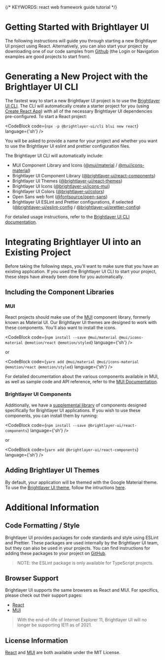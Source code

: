
{/* KEYWORDS: react web framework guide tutorial */}

# Getting Started with Brightlayer UI

The following instructions will guide you through starting a new Brightlayer UI project using React. Alternatively, you can also start your project by downloading one of our code samples from [Github](https://github.com/etn-ccis?q=blui) (the Login or Navigation examples are good projects to start from).

# Generating a New Project with the Brightlayer UI CLI

The fastest way to start a new Brightlayer UI project is to use the [Brightlayer UI CLI](https://brightlayer-ui.github.io/development/cli). The CLI will automatically create a starter project for you (using [Create React App](https://github.com/facebookincubator/create-react-app)) with all of the necessary Brightlayer UI dependencies pre-configured. To start a React project:

<CodeBlock code={`npx -p @brightlayer-ui/cli blui new react`} language={'sh'} />

You will be asked to provide a name for your project and whether you want to use the Brightlayer UI eslint and prettier configuration files.

The Brightlayer UI CLI will automatically include:

-   MUI Component Library and Icons ([@mui/material](https://www.npmjs.com/package/@mui/material) / [@mui/icons-material](https://www.npmjs.com/package/@mui/icons-material))
-   Brightlayer UI Component Library ([@brightlayer-ui/react-components](https://www.npmjs.com/package/@brightlayer-ui/react-components))
-   Brightlayer UI Themes ([@brightlayer-ui/react-themes](https://www.npmjs.com/package/@brightlayer-ui/react-themes))
-   Brightlayer UI Icons ([@brightlayer-ui/icons-mui](https://www.npmjs.com/package/@brightlayer-ui/icons-mui))
-   Brightlayer UI Colors ([@brightlayer-ui/colors](https://www.npmjs.com/package/@brightlayer-ui/colors))
-   Open Sans web font ([@fontsource/open-sans](https://www.npmjs.com/package/@fontsource/open-sans))
-   Brightlayer UI ESLint and Prettier configurations, if selected ([@brightlayer-ui/eslint-config](https://www.npmjs.com/package/@brightlayer-ui/eslint-config) / [@brightlayer-ui/prettier-config](https://www.npmjs.com/package/@brightlayer-ui/prettier-config))

For detailed usage instructions, refer to the [Brightlayer UI CLI documentation](https://www.npmjs.com/package/@brightlayer-ui/cli).

<Divider />

# Integrating Brightlayer UI into an Existing Project

Before taking the following steps, you'll want to make sure that you have an existing application. If you used the Brightlayer UI CLI to start your project, these steps have already been done for you automatically.

## Including the Component Libraries

### MUI

React projects should make use of the [MUI](https://mui.com/) component library, formerly known as Material UI. Our Brightlayer UI themes are designed to work with these components. You'll also want to install the icons.

<CodeBlock
    code={`npm install --save @mui/material @mui/icons-material @emotion/react @emotion/styled`}
    language={'sh'}
/>

or

<CodeBlock code={`yarn add @mui/material @mui/icons-material @emotion/react @emotion/styled`} language={'sh'} />

For detailed documentation about the various components available in MUI, as well as sample code and API reference, refer to the [MUI Documentation](https://mui.com/).

### Brightlayer UI Components

Additionally, we have a [supplemental library](/components/component-catalog) of components designed specifically for Brightlayer UI applications. If you wish to use these components, you can install them by running:

<CodeBlock code={`npm install --save @brightlayer-ui/react-components`} language={'sh'} />

or

<CodeBlock code={`yarn add @brightlayer-ui/react-components`} language={'sh'} />

## Adding Brightlayer UI Themes

By default, your application will be themed with the Google Material theme. To use the [Brightlayer UI theme](https://www.npmjs.com/package/@brightlayer-ui/react-themes), follow the intructions [here](/themes/overview).

<Divider />

# Additional Information

## Code Formatting / Style

Brightlayer UI provides packages for code standards and style using ESLint and Prettier. These packages are used internally by the Brightlayer UI team, but they can also be used in your projects. You can find instructions for adding these packages to your project on [GitHub](https://github.com/etn-ccis/blui-code-standards).

> NOTE: the ESLint package is only available for TypeScript projects.

## Browser Support

Brightlayer UI supports the same browsers as React and MUI. For specifics, please check out their support pages:

-   [React](https://facebook.github.io/create-react-app/docs/supported-browsers-features)
-   [MUI](https://mui.com/material-ui/getting-started/supported-platforms/)

> With the end-of-life of Internet Explorer 11, Brightlayer UI will no longer be supporting IE11 as of 2021.

## License Information

[React](https://github.com/facebook/react/blob/master/LICENSE) and [MUI](https://github.com/mui-org/material-ui/blob/master/LICENSE) are both available under the MIT License.
